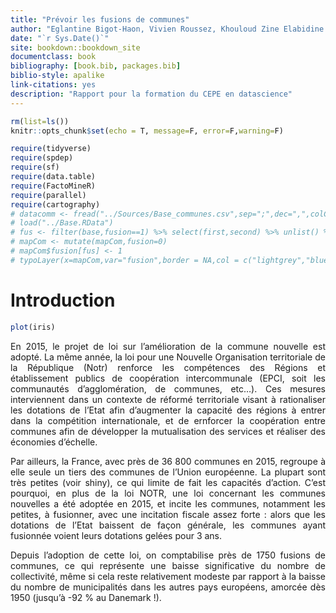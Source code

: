```yaml
--- 
title: "Prévoir les fusions de communes"
author: "Eglantine Bigot-Haon, Vivien Roussez, Khouloud Zine Elabidine aka les **datagourdes**"
date: "`r Sys.Date()`"
site: bookdown::bookdown_site
documentclass: book
bibliography: [book.bib, packages.bib]
biblio-style: apalike
link-citations: yes
description: "Rapport pour la formation du CEPE en datascience"
---
```


```r
rm(list=ls())
knitr::opts_chunk$set(echo = T, message=F, error=F,warning=F)
```

```r
require(tidyverse)
require(spdep)
require(sf)
require(data.table)
require(FactoMineR)
require(parallel)
require(cartography)
# datacomm <- fread("../Sources/Base_communes.csv",sep=";",dec=",",colClasses = c("REG"="chr"))
# load("../Base.RData")
# fus <- filter(base,fusion==1) %>% select(first,second) %>% unlist() %>% unique()
# mapCom <- mutate(mapCom,fusion=0)
# mapCom$fusion[fus] <- 1
# typoLayer(x=mapCom,var="fusion",border = NA,col = c("lightgrey","blue"),legend.pos = "n")
```

<style> body {text-align: justify}  </style>


# Introduction

```r
plot(iris)
```

<!-- ![](img/Illustr.png) -->

En 2015, le projet de loi sur l'amélioration de la commune nouvelle est adopté. La même année, la loi pour une Nouvelle Organisation territoriale de la République (Notr) renforce les compétences des Régions et établissement publics de coopération intercommunale (EPCI, soit les communautés d'agglomération, de communes, etc...). Ces mesures  interviennent dans un contexte de réformé territoriale visant à rationaliser les dotations de l'Etat afin d'augmenter la capacité des régions à entrer dans la compétition internationale, et de ernforcer la coopération entre communes afin de développer la mutualisation des services et réaliser des économies d'échelle.

Par ailleurs, la France, avec près de 36 800 communes en 2015, regroupe à elle seule un tiers des communes de l’Union européenne. La plupart sont très petites (voir shiny), ce qui limite de fait les capacités d'action. C'est pourquoi, en plus de la loi NOTR, une loi concernant les communes nouvelles a été adoptée en 2015, et incite les communes, notamment les petites, à fusionner, avec une incitation fiscale assez forte : alors que les dotations de l'Etat baissent de façon générale, les communes ayant fusionnée voient leurs dotations gelées pour 3 ans. 

Depuis l'adoption de cette loi, on comptabilise près de 1750 fusions de communes, ce qui représente une baisse significative du nombre de collectivité, même si cela reste relativement modeste par rapport à la baisse du nombre de municipalités dans les autres pays européens, amorcée dès 1950 (jusqu'à -92 % au Danemark !).




